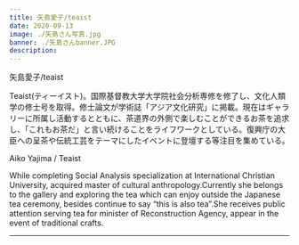 ```yaml
---
title: 矢島愛子/teaist
date: 2020-09-13
image: ./矢島さん写真.jpg
banner: ./矢島さんbanner.JPG
description: 
---
```


<th>矢島愛子/teaist</th>


Teaist(ティーイスト)。国際基督教大学大学院社会分析専修を修了し、文化人類学の修士号を取得。修士論文が学術誌「アジア文化研究」に掲載。現在はギャラリーに所属し活動するとともに、茶道界の外側で楽しむことができるお茶を追求し、「これもお茶だ」と言い続けることをライフワークとしている。復興庁の大臣への呈茶や伝統工芸をテーマにしたイベントに登壇する等注目を集めている。


<Row>
<th>Aiko Yajima / Teaist</th>


 While completing Social Analysis specialization at International Christian University, acquired master of cultural anthropology.Currently she belongs to the gallery and exploring the tea which can enjoy outside the Japanese tea ceremony, besides  continue to say  “this is also tea”.She receives public attention serving tea for minister of Reconstruction Agency, appear in the event of traditional crafts.
</Row>

---


